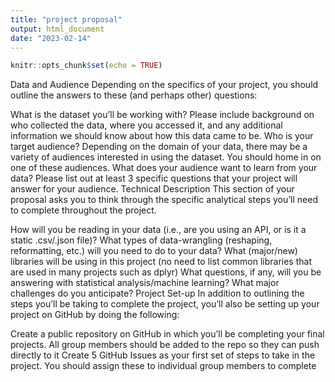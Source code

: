 ```yaml
---
title: "project proposal"
output: html_document
date: "2023-02-14"
---
```


```r
knitr::opts_chunk$set(echo = TRUE)
```

Data and Audience
Depending on the specifics of your project, you should outline the answers to these (and perhaps other) questions:

What is the dataset you’ll be working with? Please include background on who collected the data, where you accessed it, and any additional information we should know about how this data came to be.
Who is your target audience? Depending on the domain of your data, there may be a variety of audiences interested in using the dataset. You should home in on one of these audiences.
What does your audience want to learn from your data? Please list out at least 3 specific questions that your project will answer for your audience.
Technical Description
This section of your proposal asks you to think through the specific analytical steps you’ll need to complete throughout the project.

How will you be reading in your data (i.e., are you using an API, or is it a static .csv/.json file)?
What types of data-wrangling (reshaping, reformatting, etc.) will you need to do to your data?
What (major/new) libraries will be using in this project (no need to list common libraries that are used in many projects such as dplyr)
What questions, if any, will you be answering with statistical analysis/machine learning?
What major challenges do you anticipate?
Project Set-up
In addition to outlining the steps you’ll be taking to complete the project, you’ll also be setting up your project on GitHub by doing the following:

Create a public repository on GitHub in which you’ll be completing your final projects. All group members should be added to the repo so they can push directly to it
Create 5 GitHub Issues as your first set of steps to take in the project. You should assign these to individual group members to complete